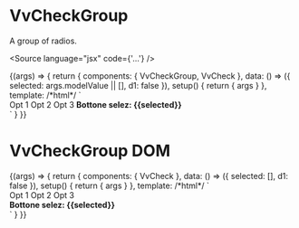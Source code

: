 

<Meta title="Components/CheckGroup" component={VvCheckGroup} />

# VvCheckGroup

A group of radios.

<Source language="jsx" code={'<vv-radio-group>...</vv-radio-group>'} />

<Canvas>
	<Story
		name="vv-check-group"
		args={{
			name: 'story1',
			vertical: false,
			disabled: false
		}}>
		{(args) => {
			return {
				components: { VvCheckGroup, VvCheck },
				data: () => ({ selected: args.modelValue || [], d1: false }),
				setup() {
					return { args }
				},
				template:
					/*html*/
					`
                    <div class="flex flex-row justify-between">
                        <vv-check-group v-bind="args" v-model:modelValue="selected">
                            <vv-check id="o1" name="opts" value="1">Opt 1</vv-check>
                            <vv-check id="o2" name="opts" value="2">Opt 2</vv-check>
                            <vv-check id="o3" name="opts" value="3">Opt 3</vv-check>
                        </vv-check-group>
                        <strong v-if="selected">Bottone selez: {{selected}} </strong> 
                    </div>
                    `
			}
		}}
	</Story>
</Canvas>

<ArgsTable of="{VvCheckGroup}" />

# VvCheckGroup DOM

<Canvas>
	<Story
		name="vv-check-group-dom"
		args={{ name: 'story1', vertical: false, disabled: false }}>
		{(args) => {
			return {
				components: { VvCheck },
				data: () => ({ selected: [], d1: false }),
				setup() {
					return { args }
				},
				template:
					/*html*/
					`
                    <div class="flex flex-row justify-between">
                        <div class="vv-input-check-group">
                            <vv-check v-model:modelValue="selected" id="o1" name="opts" value="1">Opt 1</vv-check>
                            <vv-check v-model:modelValue="selected" id="o2" name="opts" value="2">Opt 2</vv-check>
                            <vv-check v-model:modelValue="selected" id="o3" name="opts" value="3">Opt 3</vv-check>
                        </div>
                        <strong v-if="selected">Bottone selez: {{selected}} </strong> 
                    </div>
                    `
			}
		}}
	</Story>
</Canvas>
